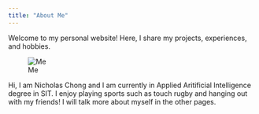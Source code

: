 ```yaml
---
title: "About Me"
---
```


Welcome to my personal website! Here, I share my projects, experiences, and hobbies.

![Me](img/me.jpg)

Hi, I am Nicholas Chong and I am currently in Applied Aritificial Intelligence degree in SIT. I enjoy playing sports such as touch rugby and hanging out with my friends! I will talk more about myself in the other pages. 

